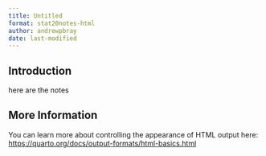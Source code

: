 ```yaml
---
title: Untitled
format: stat20notes-html
author: andrewpbray
date: last-modified
---
```


## Introduction

here are the notes

## More Information

You can learn more about controlling the appearance of HTML output here: <https://quarto.org/docs/output-formats/html-basics.html>

